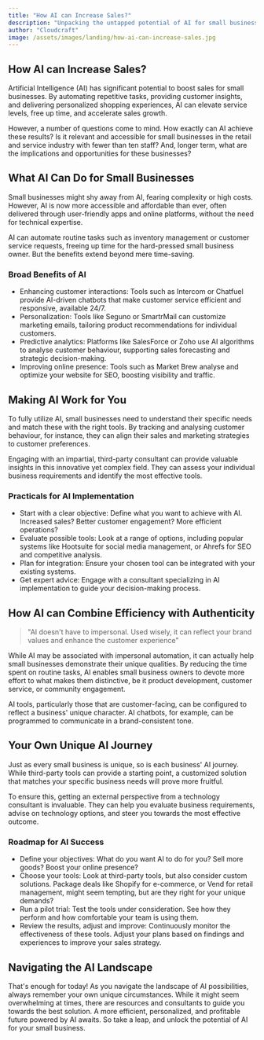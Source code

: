```yaml
---
title: "How AI can Increase Sales?"
description: "Unpacking the untapped potential of AI for small business sales growth."
author: "Cloudcraft"
image: /assets/images/landing/how-ai-can-increase-sales.jpg
---
```


## How AI can Increase Sales?

Artificial Intelligence (AI) has significant potential to boost sales for small businesses. By automating repetitive tasks, providing customer insights, and delivering personalized shopping experiences, AI can elevate service levels, free up time, and accelerate sales growth.

However, a number of questions come to mind. How exactly can AI achieve these results? Is it relevant and accessible for small businesses in the retail and service industry with fewer than ten staff? And, longer term, what are the implications and opportunities for these businesses? 

<ServicesBlurb />

## What AI Can Do for Small Businesses

Small businesses might shy away from AI, fearing complexity or high costs. However, AI is now more accessible and affordable than ever, often delivered through user-friendly apps and online platforms, without the need for technical expertise. 

AI can automate routine tasks such as inventory management or customer service requests, freeing up time for the hard-pressed small business owner. But the benefits extend beyond mere time-saving.

### Broad Benefits of AI

 * Enhancing customer interactions: Tools such as Intercom or Chatfuel provide AI-driven chatbots that make customer service efficient and responsive, available 24/7.
 * Personalization: Tools like Seguno or SmartrMail can customize marketing emails, tailoring product recommendations for individual customers.
 * Predictive analytics: Platforms like SalesForce or Zoho use AI algorithms to analyse customer behaviour, supporting sales forecasting and strategic decision-making. 
 * Improving online presence: Tools such as Market Brew analyse and optimize your website for SEO, boosting visibility and traffic.
  
## Making AI Work for You

To fully utilize AI, small businesses need to understand their specific needs and match these with the right tools. By tracking and analysing customer behaviour, for instance, they can align their sales and marketing strategies to customer preferences. 

Engaging with an impartial, third-party consultant can provide valuable insights in this innovative yet complex field. They can assess your individual business requirements and identify the most effective tools.

### Practicals for AI Implementation

 * Start with a clear objective: Define what you want to achieve with AI. Increased sales? Better customer engagement? More efficient operations?
 * Evaluate possible tools: Look at a range of options, including popular systems like Hootsuite for social media management, or Ahrefs for SEO and competitive analysis.
 * Plan for integration: Ensure your chosen tool can be integrated with your existing systems.
 * Get expert advice: Engage with a consultant specializing in AI implementation to guide your decision-making process.

<GetStartedBlurb />

## How AI can Combine Efficiency with Authenticity

<blockquote>
"AI doesn't have to impersonal. Used wisely, it can reflect your brand values and enhance the customer experience"
</blockquote>

While AI may be associated with impersonal automation, it can actually help small businesses demonstrate their unique qualities. By reducing the time spent on routine tasks, AI enables small business owners to devote more effort to what makes them distinctive, be it product development, customer service, or community engagement. 

AI tools, particularly those that are customer-facing, can be configured to reflect a business' unique character. AI chatbots, for example, can be programmed to communicate in a brand-consistent tone.

## Your Own Unique AI Journey

Just as every small business is unique, so is each business' AI journey. While third-party tools can provide a starting point, a customized solution that matches your specific business needs will prove more fruitful.

To ensure this, getting an external perspective from a technology consultant is invaluable. They can help you evaluate business requirements, advise on technology options, and steer you towards the most effective outcome.

### Roadmap for AI Success

 * Define your objectives: What do you want AI to do for you? Sell more goods? Boost your online presence?
 * Choose your tools: Look at third-party tools, but also consider custom solutions. Package deals like Shopify for e-commerce, or Vend for retail management, might seem tempting, but are they right for your unique demands?
 * Run a pilot trial: Test the tools under consideration. See how they perform and how comfortable your team is using them.
 * Review the results, adjust and improve: Continuously monitor the effectiveness of these tools. Adjust your plans based on findings and experiences to improve your sales strategy. 

## Navigating the AI Landscape

That's enough for today! As you navigate the landscape of AI possibilities, always remember your own unique circumstances. While it might seem overwhelming at times, there are resources and consultants to guide you towards the best solution. A more efficient, personalized, and profitable future powered by AI awaits. So take a leap, and unlock the potential of AI for your small business.